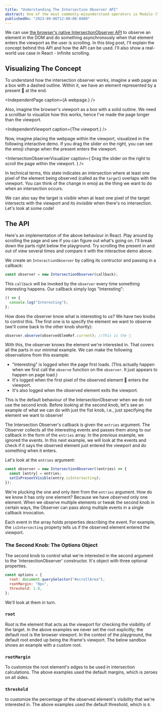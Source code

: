```yaml
---
title: "Understanding The Intersection Observer API"
abstract: One of the most commonly-misunderstood operators is Modulo (%). In this tutorial, we'll unpack exactly what this little bugger does, and learn how it can help us solve practical problems.
publishedOn: "2023-09-06T12:00:00-0400"
---
```


We can use [the browser's native IntersectionObserver API][1] to observe an element in the DOM and do something asynchronously when that element enters the viewport as the user is scrolling. In this blog post, I'll explain the concept behind this API and how the API can be used. I'll also show a real-world use case in React - infinite scrolling.

## Visualizing The Concept

To understand how the intersection observer works, imagine a web page as a box with a dashed outline. Within it, we have an element represented by a present 🎁 at the end.

<IndependentPage caption={<NoMarginParagraph>A webpage.</NoMarginParagraph>} />

Also, imagine the browser's viewport as a box with a solid outline. We need a scrollbar to visualize how this works, hence I've made the page longer than the viewport.

<IndependentViewport
  caption={<NoMarginParagraph>The viewport.</NoMarginParagraph>}
/>

Now, imagine placing the webpage within the viewport, visualized in the following interactive demo. If you drag the slider on the right, you can see the emoji change when the present enters the viewport.

<IntersectionObserverVisualizer
  caption={
    <NoMarginParagraph>
      Drag the slider on the right to scroll the page within the viewport.
    </NoMarginParagraph>
  }
/>

In technical terms, this state indicates an intersection where at least one pixel of the element being observed (called as the `target`) overlaps with the viewport. You can think of the change in emoji as the thing we want to do when an intersection occurs.

We can also say the target is _visible_ when at least one pixel of the target intersects with the viewport and its _invisible_ when there's no intersection. Let's look at some code!

## The API

Here's an implementation of the above behaviour in React. Play around by scrolling the page and see if you can figure out what's going on. I'll break down the parts right below the playground. Try scrolling the present in and out of view several times and compare it with the interactive demo above.

<SandpackDemo projectSubDir="interactionObserver/basic" />

We create an `InteractionObserver` by calling its contructor and passing in a callback:

```js
const observer = new IntersectionObserver(callback);
```

This `callback` will be invoked by the `observer` every time something interesting happens. Our callback simply logs "Interesting":

```js
() => {
  console.log("Interesting");
};
```

How does the observer know what is interesting to us? We have two knobs to control this. The first one is to specify the element we want to observe (we'll come back to the other knob shortly):

```js
observer.observe(observedElemRef.current); //This is the 🎁
```

With this, the observer knows the element we're interested in. That covers all the parts in our minimal example. We can make the following observations from this example:

- "Interesting" is logged when the page first loads. (This actually happen when we first call the `observe` function on the `observer`. It just appears to happen on page load.)
- It's logged when the first pixel of the observed element 🎁 enters the viewport.
- It's also logged when the observed element exits the viewport.

This is the default behaviour of the IntersectionObserver when we do not use the second knob. Before looking at the second knob, let's see an example of what we can do with just the fist knob, i.e., just specifying the element we want to observe!

The Intersection Observer's callback is given the `entries` argument. The Observer collects all the interesting events and passes them along to our callback in the form of the `entries` array. In the previous example, we ignored the events. In this next example, we will look at the events and check if it says the observed element just entered the viewport and do something when it enters.

<SandpackDemo projectSubDir="interactionObserver/eyesOnEntry" />

Let's look at the `entries` argument:

```js
const observer = new IntersectionObserver((entries) => {
  const [entry] = entries;
  setIsPresentVisible(entry.isIntersecting);
});
```

We're plucking the one and only item from the `entries` argument. How do we know it has only one element? Because we have _observed_ only one element. When we observe multiple elements or tweak the second knob in certain ways, the Observer can pass along multiple events in a single callback invocation.

Each event in the array holds properties describing the event. For example, the `isIntersecting` property tells us if the observed element entered the viewport.

### The Second Knob: The Options Object
The second knob to control what we're interested in the second argument to the `IntersectionObserver' constructor. It's object with three optional properties.

```js
const options = {
  root: document.querySelector("#scrollArea"),
  rootMargin: "0px",
  threshold: 1.0,
};
```

We'll look at them in turn.

### `root`
Root is the element that acts as the viewport for checking the visibility of the target. In the above examples we never set the root explicitly; the default root is the browser viewport. In the context of the playground, the default root ended up being the iframe's viewport. The below sandbox shows an example with a custom root.

<SandpackDemo projectSubDir="interactionObserver/customRoot" />

### `rootMargin`
To customize the root element's edges to be used in intersection calculations. The above examples used the default margins, which is zeroes on all sides.

### `threshold`
to customize the percentage of the observed element's visibility that we're interested in. The above examples used the default threshold, which is `0`.

[1]: https://developer.mozilla.org/en-US/docs/Web/API/Intersection_Observer_API
